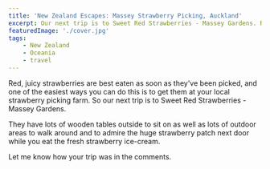 ```yaml
---
title: 'New Zealand Escapes: Massey Strawberry Picking, Auckland'
excerpt: Our next trip is to Sweet Red Strawberries - Massey Gardens. Red, juicy strawberries are best eaten as soon as they've been picked, and one of the easiest ways you can do this is to get them at your local strawberry picking farm.
featuredImage: './cover.jpg'
tags:
    - New Zealand
    - Oceania
    - travel
---
```


Red, juicy strawberries are best eaten as soon as they've been picked, and one of the easiest ways you can do this is to get them at your local strawberry picking farm. So our next trip is to Sweet Red Strawberries - Massey Gardens.

<ImageGallery relativeDirectory={props.path} />

They have lots of wooden tables outside to sit on as well as lots of outdoor areas to walk around and to admire the huge strawberry patch next door while you eat the fresh strawberry ice-cream.

Let me know how your trip was in the comments.
